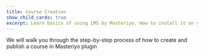 ```yaml
---
title: Course Creation
show_child_cards: true
excerpt: Learn basics of using LMS by Masteriyo. How to install it on your WordPress setup.
---
```


We will walk you through the step-by-step process of how to create and publish a course in Masteriyo plugin